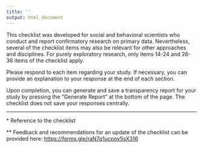 ```yaml
---
title: ''
output: html_document
---
```


This checklist was developed for social and behavioral scientists who conduct and report confirmatory research on primary data.
Nevertheless, several of the checklist items may also be relevant for other approaches and disciplines.
For purely exploratory research, only items 14-24 and 26-36 items of the checklist apply. 


Please respond to each item regarding your study. If necessary, you can provide an explanation to your response at the
end of each section.


Upon completion, you can generate and save a transparency report for your study by pressing the “Generate Report”
at the bottom of the page. The checklist does not save your responses centrally.

-----

\* Reference to the checklist

\*\* Feedback and recommendations for an update of the checklist can be provided here: [https://forms.gle/raN7q1ucpov5sX316](https://forms.gle/raN7q1ucpov5sX316)

